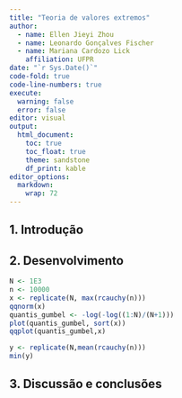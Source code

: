 ```yaml
---
title: "Teoria de valores extremos"
author: 
  - name: Ellen Jieyi Zhou
  - name: Leonardo Gonçalves Fischer
  - name: Mariana Cardozo Lick
    affiliation: UFPR
date: "`r Sys.Date()`"
code-fold: true
code-line-numbers: true
execute: 
  warning: false
  error: false
editor: visual
output: 
  html_document:
    toc: true
    toc_float: true
    theme: sandstone
    df_print: kable
editor_options: 
  markdown: 
    wrap: 72
---
```


## 1. Introdução



## 2. Desenvolvimento

```r

N <- 1E3
n <- 10000
x <- replicate(N, max(rcauchy(n)))
qqnorm(x)
quantis_gumbel <- -log(-log((1:N)/(N+1)))
plot(quantis_gumbel, sort(x))
qqplot(quantis_gumbel,x)

y <- replicate(N,mean(rcauchy(n)))
min(y)


```

## 3. Discussão e conclusões
